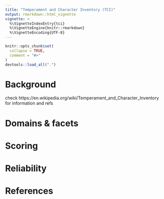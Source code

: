 ```yaml
---
title: "Temperament and Character Inventory (TCI)"
output: rmarkdown::html_vignette
vignette: >
  %\VignetteIndexEntry{tci}
  %\VignetteEngine{knitr::rmarkdown}
  %\VignetteEncoding{UTF-8}
---
```



```r
knitr::opts_chunk$set(
  collapse = TRUE,
  comment = "#>"
)
devtools::load_all(".")
```

# Background
check https://en.wikipedia.org/wiki/Temperament_and_Character_Inventory for information and refs

# Domains & facets


# Scoring


# Reliability


# References
